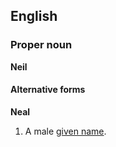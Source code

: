==English==
===Proper noun===
'''Neil'''

====Alternative forms====
'''Neal'''

#A male [[given name]].
